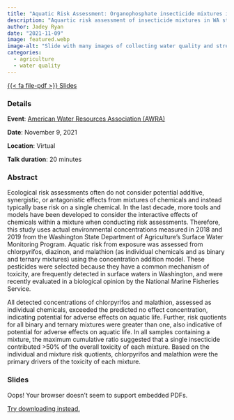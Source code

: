```yaml
---
title: "Aquatic Risk Assessment: Organophosphate insecticide mixtures in Washington surface waters"
description: "Aquartic risk assessment of insecticide mixtures in WA streams"
author: Jadey Ryan
date: "2021-11-09"
image: featured.webp
image-alt: "Slide with many images of collecting water quality and streamflow measurements."
categories:
  - agriculture
  - water quality
---
```


<a href="2021_AWRA_CDM_Mixture_RA_JR.pdf" class="btn" role="button" target="_blank">{{< fa file-pdf >}} Slides</a>

### Details

**Event**: [American Water Resources Association (AWRA)](https://www.awra.org/)

**Date**: November 9, 2021

**Location**: Virtual

**Talk duration**: 20 minutes

### Abstract

Ecological risk assessments often do not consider potential additive, synergistic, or antagonistic effects from mixtures of chemicals and instead typically base risk on a single chemical. In the last decade, more tools and models have been developed to consider the interactive effects of chemicals within a mixture when conducting risk assessments. Therefore, this study uses actual environmental concentrations measured in 2018 and 2019 from the Washington State Department of Agriculture’s Surface Water Monitoring Program. Aquatic risk from exposure was assessed from chlorpyrifos, diazinon, and malathion (as individual chemicals and as binary and ternary mixtures) using the concentration addition model. These pesticides were selected because they have a common mechanism of toxicity, are frequently detected in surface waters in Washington, and were recently evaluated in a biological opinion by the National Marine Fisheries Service. 

All detected concentrations of chlorpyrifos and malathion, assessed as individual chemicals, exceeded the predicted no effect concentration, indicating potential for adverse effects on aquatic life. Further, risk quotients for all binary and ternary mixtures were greater than one, also indicative of potential for adverse effects on aquatic life. In all samples containing a mixture, the maximum cumulative ratio suggested that a single insecticide contributed >50% of the overall toxicity of each mixture. Based on the individual and mixture risk quotients, chlorpyrifos and malathion were the primary drivers of the toxicity of each mixture.

### Slides

<object class="slides" data="https://drive.google.com/file/d/1kdDZhnF0dgFL6_kG5Dqf0zKms8MYNUnH/preview"><p>Oops! Your browser doesn't seem to support embedded PDFs.</p><p><a href="2021_AWRA_CDM_Mixture_RA_JR.pdf">Try downloading instead.</a></p></object>

